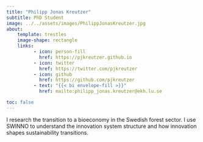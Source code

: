 ```yaml
---
title: "Philipp Jonas Kreutzer"
subtitle: PhD Student
image: ../../assets/images/PhilippJonasKreutzer.jpg
about:
    template: trestles
    image-shape: rectangle
    links:
          - icon: person-fill
            href: https://pjkreutzer.github.io
          - icon: twitter
            href: https://twitter.com/pjkreutzer
          - icon: github
            href: https://github.com/pjkreutzer
          - text: "{{< bi envelope-fill >}}"
            href: mailto:philipp_jonas.kreutzer@ekh.lu.se

toc: false
---
```


:::{.text-bigger}
I research the transition to a bioeconomy in the Swedish forest sector.
I use SWINNO to understand the innovation system structure and how innovation shapes sustainability transitions.
:::
